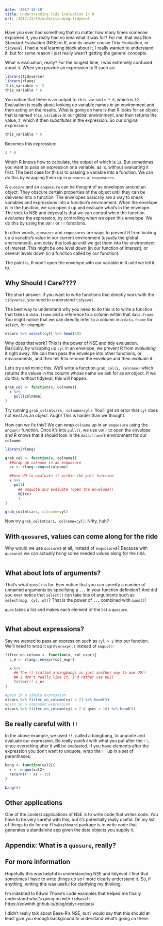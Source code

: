 ```yaml
---
date: '2017-12-19'
title: Understanding Tidy Evaluation in R
url: /2017/12/19/understanding-tidyeval
---
```


Have you ever had something that no matter how many times someone explained it, you really had no idea what it was for? For me, that was Non Standard Evaluation (NSE) in R, and its newer cousin Tidy Evaluation, or `tidyeval`. I had a real learning block about it. I really wanted to understand it, but for some reason I just really wasn't getting the general concepts.

What is evaluation, really? For the longest time, I was extremely confused about it. When you provide an expression to R such as:

```r
library(tidyverse)
library(rlang)
this_variable <- 2
this_variable * 6
```

You notice that there is an output to `this_variable * 6`, which is `12`. Evaluation is really about looking up variable names in an environment and then acting on the results. What is going on here is that R looks for an object that is named `this_variable` in our global environment, and then returns the value, `2`, which it then *substitutes* in the expression. So our original expression:

```r
this_variable * 6
```
Becomes this expression:

```r
2 * 6
```

Which R knows how to calculate, the output of which is `12`. But sometimes you want to pass an expression or a variable, as is, without evaluating it first. The best case for this is to passing a variable into a function. We can do this by wrapping them up in `quosures` or `enquosures`.

A `quosure` and an `enquosure` can be thought of as envelopes around an object. They obscure certain properties of the object until they can be delivered into a function. The envelopes basically are a way to sneak variables and expressions into a function's environment. When the envelope is in the function, we can open it up and evaluate what's in the envelope. The trick to NSE and tidyeval is that we can control when the function *evaluates* the expression, by controlling when we open this envelope. We do this by using the `UQ()` or `!!` functions.

In other words, `quosures` and `enquosures` are ways to prevent R from looking up a variable's value in our current environment (usually the global environment), and delay this lookup until we get them into the environment of interest. This might be one level down (in our function of interest), or several levels down (in a function called by our function).

The point is, R won't open the envelope with our variable in it until we tell it to.

## Why Should I Care????

The short answer: if you want to write functions that directly work with the `tidyverse`, you need to understand `tidyeval`.

The best way to understand why you need to do this is to write a function that takes a `data.frame` and a reference to a column within that `data.frame`. You might notice that we can directly refer to a column in a `data.frame` for `select`, for example:

```r
mtcars %>% select(cyl) %>% head(10)
```

Why does that work? This is the power of NSE and tidy evaluation. Basically, by wrapping up `cyl` in an envelope, we prevent R from *evaluating* it right away. We can then pass the envelope into other functions, or environments, and then tell R to remove the envelope and then *evaluate* it.

Let's try and mimic this. We'll write a function `grab_col(x, colname)` which returns the values in the column whose name we ask for as an object. If we do this, without tidyeval, this will happen.

```r
grab_col <- function(x, colname){
  x %>%
    pull(colname)
}
```

Try running `grab_col(mtcars, colname=cyl)`. You'll get an error that `cyl` does not exist as an object. Augh! This is harder than we thought.

How can we fix this? We can wrap `colname` up in an `enquosure` using the `enquo()` function. Once it's into `pull()`, we use `UQ()` to open the envelope and R knows that it should look in the `data.frame`'s environment for our `colname`:

```r
library(rlang)

grab_col <- function(x, colname){
  ##wrap up colname in an enquosure
  cc <- rlang::enquo(colname)

  ##use UQ to evaluate it within the pull function
  x %>%
    pull(
      ## unquote and evaluate (open the envelope!)
      UQ(cc)
      )
}

grab_col(mtcars, colname=cyl)
```

Now try `grab_col(mtcars, colname=cyl)`. Nifty, huh?

## With `quosure`s, values can come along for the ride

Why would we use `quosure`s at all, instead of `enquosure`s? Because with `quosure`s we can actually bring some needed values along for the ride.

```r

```

## What about lots of arguments?

That's what `quos()` is for. Ever notice that you can specify a number of unnamed arguments by specifying a `...` in your function definition? And did you ever notice that `select()` can take lots of arguments such as `select(mpg, cyl, wt)`? That is the power of `...` combined with `quos()`!

`quos` takes a list and makes each element of the list a `quosure`.

```r

```

## What about expressions?

Say we wanted to pass an expression such as `cyl > 2` into our function. We'll need to wrap it up in `enexpr()` instead of `enquo()`:

```r
filter_on_column <- function(x, col_expr){
  c_e <- rlang::enexpr(col_expr)

  x %>%
    ## The !! (called a bangbang) is just another way to use UQ()
    ## I don't really like it, I'd rather use UQ()
    filter(!! c_e)
}

#pass in a simple expression
mtcars %>% filter_on_column(cyl > 2) %>% head(5)
#pass in a compound expression
mtcars %>% filter_on_column(cyl > 2 & qsec > 18) %>% head(5)
```

## Be really careful with `!!`

In the above example, we used `!!`, called a bangbang, to unquote and evaluate our expression. Be really careful with what you put after the `!!`, since everything after it will be evaluated. If you have elements after the expression you don't want to unquote, wrap the `!!` up in a set of parentheses:

```r
bang <- function(val2){
  x <- enquo(val2)
  return((!! x) + 10)
}

bang(5)
```

## Other applications

One of the coolest applications of NSE is to write code that writes code. You have to be very careful with this, but it's potentially really useful. On my list of things to do for my `flowDashboard` package is to write code that generates a standalone app given the data objects you supply it.

## Appendix: What is a `quosure`, really?



## For more information

Hopefully this was helpful in understanding NSE and tidyeval. I find that sometimes I have to write things up so I more clearly understand it. So, if anything, writing this was useful for clarifying my thinking.

I'm indebted to Edwin Thoen's code examples that helped me finally understand what's going on with `tidyeval`: https://edwinth.github.io/blog/dplyr-recipes/

I didn't really talk about Base-R's NSE, but I would say that this should at least give you enough background to understand what's going on there.
